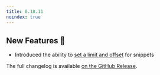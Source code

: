 ```yaml
---
title: 0.18.11
noindex: true
---
```


## New Features 🎉

- Introduced the ability to [set a limit and offset](/documentation/full-text/highlighting) for snippets

The full changelog is available [on the GitHub Release](https://github.com/paradedb/paradedb/releases/tag/v0.18.11).
